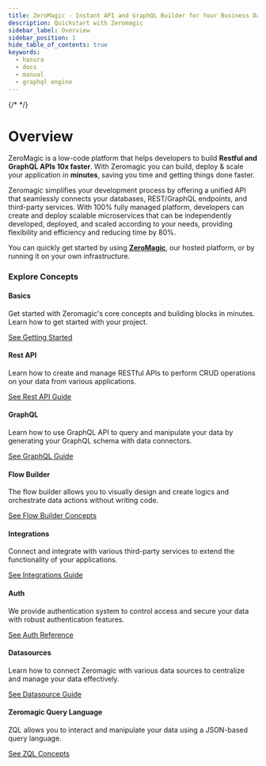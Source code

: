 ```yaml
---
title: ZeroMagic - Instant API and GraphQL Builder for Your Business Data
description: Quickstart with Zeromagic
sidebar_label: Overview
sidebar_position: 1
hide_table_of_contents: true
keywords:
  - hasura
  - docs
  - manual
  - graphql engine
---
```




<Head>
  {/*<meta name="robots" content="index, follow"/>
   <meta property="og:title" content="ZeroMagic - Instant API and GraphQL Builder"/>
  <meta property="og:description" content="Instantly build APIs and GraphQL from your business data with ZeroMagic. Seamless integration and robust API generation."/>
  <meta property="og:url" content="https://www.zeromagic.com"/> */}
</Head>


# Overview

ZeroMagic is a low-code platform that helps developers to build **Restful and GraphQL APIs 10x faster**. With Zeromagic you can build, deploy & scale your application in **minutes**, saving you time and getting things done faster.

Zeromagic simplifies your development process by offering a unified API that seamlessly connects your databases, REST/GraphQL endpoints, and third-party services. With 100% fully managed platform, developers can create and deploy scalable microservices that can be independently developed, deployed, and scaled according to your needs, providing flexibility and efficiency and reducing time by 80%.

You can quickly get started by using [**ZeroMagic**](https://zeromagic.in/), our hosted platform, or by running it on your own infrastructure.

### Explore Concepts

<div className="gallery">
  <div className="card">
    <div className="card-header">
      <Basics />
      <h4>Basics</h4>
    </div>
    <p>Get started with Zeromagic's core concepts and building blocks in minutes. Learn how to get started with your project.</p>
    <a href="/docs/basics/organisation/">
      See Getting Started <ArrowRight className="arrow" />
    </a>
  </div>
  <div className="card">
    <div className="card-header">
      <Restful />
      <h4>Rest API</h4>
    </div>
    <p> Learn how to create and manage RESTful APIs to perform CRUD operations on your data from various applications.</p>
    <a href="/docs/restapi/overview/">
      See Rest API Guide <ArrowRight className="arrow" />
    </a>
  </div>
  <div className="card">
    <div className="card-header">
      <GraphQL />
      <h4>GraphQL</h4>
    </div>
    <p>Learn how to use GraphQL API to query and manipulate your data by generating your GraphQL schema with data connectors.</p>
    <a href="/docs/graphql/overview/">
      See GraphQL Guide <ArrowRight className="arrow" />
    </a>
  </div>
  <div className="card">
    <div className="card-header">
      <FlowBuilder />
      <h4>Flow Builder</h4>
    </div>
    <p>The flow builder allows you to visually design and create logics and orchestrate data actions without writing code.</p>
    <a href="/docs/restapi/flow-builder/overview/">
      See Flow Builder Concepts <ArrowRight className="arrow" />
    </a>
  </div>
  <div className="card">
    <div className="card-header">
      <Integrations />
      <h4>Integrations</h4>
    </div>
    <p>
    Connect and integrate with various third-party services to extend the functionality of your applications.
    </p>
    <a href="/docs/integrations/introduction/">
      See Integrations Guide <ArrowRight className="arrow" />
    </a>
  </div>
  <div className="card">
    <div className="card-header">
      <Auth />
      <h4>Auth</h4>
    </div>
    <p>
     We provide authentication system to control access and secure your data with robust authentication features.        
    </p>
    <a href="/docs/authentication/overview/">
      See Auth Reference <ArrowRight className="arrow" />
    </a>
  </div>
  <div className="card">
    <div className="card-header">
      <Database />
      <h4>Datasources</h4>
    </div>
    <p>
      Learn how to connect Zeromagic with various data sources to centralize and manage your data effectively.
    </p>
    <a href="/docs/datasources/introduction/">
      See Datasource Guide <ArrowRight className="arrow" />
    </a>
  </div>
   <div className="card">
    <div className="card-header">
      <ZQL />
      <h4>Zeromagic Query Language</h4>
    </div>
    <p>
      ZQL allows you to interact and manipulate your data using a JSON-based query language.
    </p>
    <a href="/docs/datasources/zeromagic-query-language/overview/">
      See ZQL Concepts <ArrowRight className="arrow" />
    </a>
  </div>
</div>
